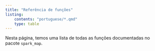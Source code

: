 ```yaml
---
title: "Referência de funções"
listing:
    contents: "portuguese/*.qmd"
    type: table
---
```


Nesta página, temos uma lista de todas as funções documentadas no pacote `spark_map`.


